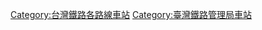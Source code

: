 {{Commons category}}
{{Category main|六家線}}

[[Category:台灣鐵路各路線車站|Category:台灣鐵路各路線車站]]
[[Category:臺灣鐵路管理局車站|Category:臺灣鐵路管理局車站]]